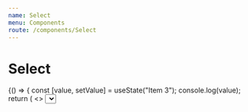 ```yaml
---
name: Select
menu: Components
route: /components/Select
---
```



# Select

<Playground>
    {() => {
        const [value, setValue] = useState("Item 3");
        console.log(value);
        return (
            <>
            <Select 
                defaultValue={value}
                options={[
                    { label: "---", value: 0 },
                    { label: "Item 1", value: "Item 1" },
                    { label: "Item 2", value: "Item 2" },
                    { label: "Item 3", value: "Item 3" }
                ]}
            />
            <button onClick={() => setValue("Item 2")}>change</button>
            </>
        )
    }}
    
</Playground>

## Props

<Props of={Select} />